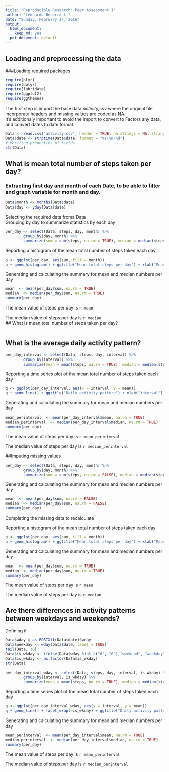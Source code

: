 ```yaml
---
title: 'Reproducible Research: Peer Assessment 1'
author: "Leonardo Becerra L."
date: "Sunday, February 14, 2016"
output:
  html_document:
    keep_md: yes
  pdf_document: default
---
```


## Loading and preprocessing the data

###Loading required packages

```r
require(plyr)
require(dplyr)
require(lubridate)
require(ggplot2)
require(ggthemes)
```
The first step is import the base data *activity,csv* where the original file incorporate headers and missing values are coded as NA.  
It's additionaly important to avoid the import to convert to Factors any data, and convert dates to date format.

```r
Data <- read.csv("activity.csv", header = TRUE, na.strings = NA, stringsAsFactors = FALSE)
Data$date <- strptime(Data$date, format = "%Y-%m-%d")
# Verifing properties of fields
str(Data)
```


## What is mean total number of steps taken per day?

### Extracting first day and month of each Date, to be able to filter and graph variable for month and day.
```r
Data$month <- months(Data$date)
Data$day <- yday(Data$date)
```

Selecting the required data froma Data  
Grouping by day to summarize statistics by each day
```r
per_day <- select(Data, steps, day, month) %>%
        group_by(day, month) %>% 
        summarize(sum = sum(steps, na.rm = TRUE), median = median(steps, na.rm = TRUE))
```

Reporting a histogram of the mean total number of steps taken each day

```r
p <- ggplot(per_day, aes(sum, fill = month))
p + geom_histogram() + ggtitle("Mean total steps per day") + xlab("Mean steps per day")
```

Generating and calculating the summary for mean and median numbers per day
```r
mean  <- mean(per_day$sum, na.rm = TRUE)
median  <- median(per_day$sum, na.rm = TRUE)
summary(per_day)
```

The mean value of steps per day is `r mean`  

The median value of steps per day is `r median`  
## What is mean total number of steps taken per day?
```r
```
## What is the average daily activity pattern?

```r
per_day_interval <- select(Data, steps, day, interval) %>%
        group_by(interval) %>% 
        summarize(mean = mean(steps, na.rm = TRUE), median = median(steps, na.rm = TRUE))
```

Reporting a time series plot of the mean total number of steps taken each day

```r
q <- ggplot(per_day_interval, aes(x = interval, y = mean))
q + geom_line() + ggtitle("Daily activity pattern") + xlab("interval") + ylab("mean steps per day")
```

Generating and calculating the summary for mean and median numbers per day
```r
mean_perinterval  <- mean(per_day_interval$mean, na.rm = TRUE)
median_perinterval  <- median(per_day_interval$median, na.rm = TRUE)
summary(per_day)
```

The mean value of steps per day is `r mean_perinterval`  

The median value of steps per day is `r median_perinterval` 

##Imputing missing values

```r
per_day <- select(Data, steps, day, month) %>%
        group_by(day, month) %>% 
        summarize(sum = sum(steps, na.rm = FALSE), median = median(steps, na.rm = FALSE))
```
Generating and calculating the summary for mean and median numbers per day
```r
mean  <- mean(per_day$sum, na.rm = FALSE)
median  <- median(per_day$sum, na.rm = FALSE)
summary(per_day)
```
Completing the missing data to recalculate

Reporting a histogram of the mean total number of steps taken each day

```r
p <- ggplot(per_day, aes(sum, fill = month))
p + geom_histogram() + ggtitle("Mean total steps per day") + xlab("Mean steps per day")
```

Generating and calculating the summary for mean and median numbers per day
```r
mean  <- mean(per_day$sum, na.rm = TRUE)
median  <- median(per_day$sum, na.rm = TRUE)
summary(per_day)
```

The mean value of steps per day is `r mean`  

The median value of steps per day is `r median`  

## Are there differences in activity patterns between weekdays and weekends?

Defining if 
```r
Data$wday = as.POSIXlt(Data$date)$wday
Data$weekday <- wday(Data$date, label = TRUE)
tail(Data, 10)
Data$is_wkday <- ifelse(Data$wday %in% c("6", "0"),"weekend", "weekday")
Data$is_wkday <- as.factor(Data$is_wkday)
str(Data)
```

```r
per_day_interval_wday <- select(Data, steps, day, interval, is_wkday) %>%
        group_by(interval, is_wkday) %>% 
        summarize(mean = mean(steps, na.rm = TRUE), median = median(steps, na.rm = TRUE))
```

Reporting a time series plot of the mean total number of steps taken each day

```r
q <- ggplot(per_day_interval_wday, aes(x = interval, y = mean))
q + geom_line() + facet_wrap(~is_wkday) + ggtitle("Daily activity pattern") + xlab("interval") + ylab("mean steps per day")
```

Generating and calculating the summary for mean and median numbers per day
```r
mean_perinterval  <- mean(per_day_interval$mean, na.rm = TRUE)
median_perinterval  <- median(per_day_interval$median, na.rm = TRUE)
summary(per_day)
```

The mean value of steps per day is `r mean_perinterval`  

The median value of steps per day is `r median_perinterval` 